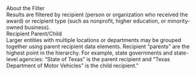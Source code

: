
<div className="collapsible-sidebar--dsm-wrapper--text-header">About the Filter </div>
Results are filtered by <GlossaryLink term="recipient"/>recipient (person or organization who received the award) or <GlossaryLink term="recipientbusiness-types"/>recipient type (such as nonprofit, higher education, or minority-owned business). 

<div className="collapsible-sidebar--dsm-wrapper--text-header">Recipient Parent/Child </div>
Larger entities with multiple locations or departments may be grouped together using parent recipient data elements. Recipient “parents” are the highest point in the hierarchy. For example, state governments and state-level agencies: “State of Texas” is the parent recipient and “Texas Department of Motor Vehicles” is the child recipient."
